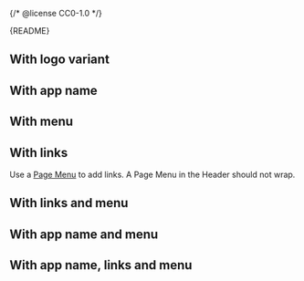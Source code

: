 {/* @license CC0-1.0 */}


<Meta of={HeaderStories} />

<StatusBadge reason="Needs work for narrow screens and integration with Mega Menu." />

<Markdown>{README}</Markdown>

<Primary />

<Controls />

## With logo variant

<Canvas of={HeaderStories.WithLogoVariant} />

## With app name

<Canvas of={HeaderStories.WithAppName} />

## With menu

<Canvas of={HeaderStories.WithMenu} />

## With links

Use a [Page Menu](?path=/docs/components-navigation-page-menu--docs) to add links.
A Page Menu in the Header should not wrap.

<Canvas of={HeaderStories.WithLinks} />

## With links and menu

<Canvas of={HeaderStories.WithLinksAndMenu} />

## With app name and menu

<Canvas of={HeaderStories.WithAppNameAndMenu} />

## With app name, links and menu

<Canvas of={HeaderStories.WithAppNameLinksAndMenu} />

